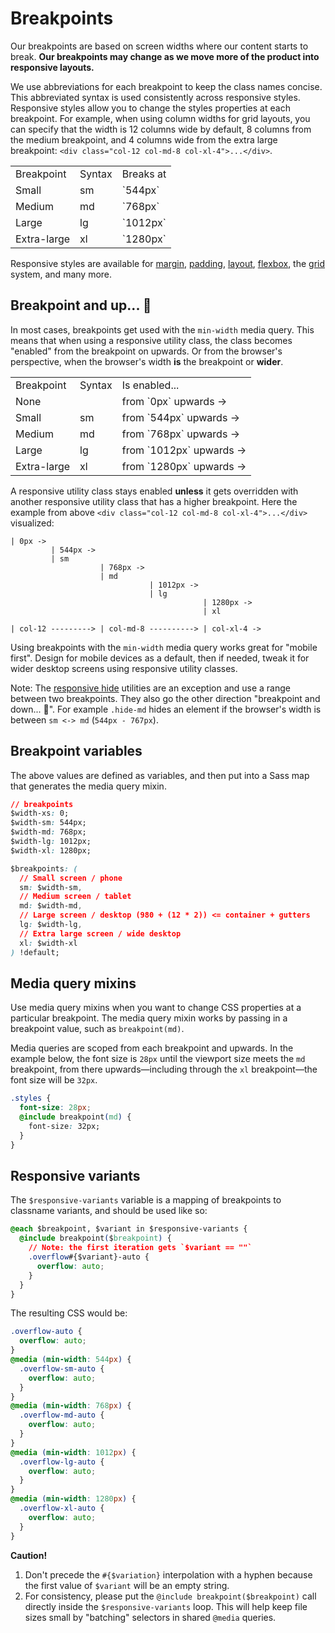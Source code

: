 # Breakpoints

Our breakpoints are based on screen widths where our content starts to break. **Our breakpoints may change as we move more of the product into responsive layouts.**

We use abbreviations for each breakpoint to keep the class names concise. This abbreviated syntax is used consistently across responsive styles. Responsive styles allow you to change the styles properties at each breakpoint. For example, when using column widths for grid layouts, you can specify that the width is 12 columns wide by default, 8 columns from the medium breakpoint, and 4 columns wide from the extra large breakpoint: `<div class="col-12 col-md-8 col-xl-4">...</div>`.

<table>
  <tr>
    <td>Breakpoint</td>
    <td>Syntax</td>
    <td>Breaks at</td>
  </tr>
  <tr>
    <td>Small</td>
    <td>sm</td>
    <td>`544px`</td>
  </tr>
  <tr>
    <td>Medium</td>
    <td>md</td>
    <td>`768px`</td>
  </tr>
  <tr>
    <td>Large</td>
    <td>lg</td>
    <td>`1012px`</td>
  </tr>
  <tr>
    <td>Extra-large</td>
    <td>xl</td>
    <td>`1280px`</td>
  </tr>
</table>

Responsive styles are available for [margin](/utilities/margin#responsive-margins), [padding](/utilities/padding#responsive-padding), [layout](/utilities/layout), [flexbox](/utilities/flexbox#responsive-flex-utilities), the [grid](/utilities/grid#responsive-grids) system, and many more.

## Breakpoint and up... 🛫

In most cases, breakpoints get used with the `min-width` media query. This means that when using a responsive utility class, the class becomes "enabled" from the breakpoint on upwards. Or from the browser's perspective, when the browser's width **is** the breakpoint or **wider**.

<table>
  <tr>
    <td>Breakpoint</td>
    <td>Syntax</td>
    <td>Is enabled...</td>
  </tr>
  <tr>
    <td>None</td>
    <td></td>
    <td>from `0px` upwards -&gt;</td>
  </tr>
  <tr>
    <td>Small</td>
    <td>sm</td>
    <td>from `544px` upwards -&gt;</td>
  </tr>
  <tr>
    <td>Medium</td>
    <td>md</td>
    <td>from `768px` upwards -&gt;</td>
  </tr>
  <tr>
    <td>Large</td>
    <td>lg</td>
    <td>from `1012px` upwards -&gt;</td>
  </tr>
  <tr>
    <td>Extra-large</td>
    <td>xl</td>
    <td>from `1280px` upwards -&gt;</td>
  </tr>
</table>

A responsive utility class stays enabled **unless** it gets overridden with another responsive utility class that has a higher breakpoint. Here the example from above `<div class="col-12 col-md-8 col-xl-4">...</div>` visualized:

```
| 0px ->
         | 544px ->
         | sm
                    | 768px ->
                    | md
                               | 1012px ->
                               | lg
                                           | 1280px ->
                                           | xl

| col-12 ---------> | col-md-8 ----------> | col-xl-4 ->
```

Using breakpoints with the `min-width` media query works great for "mobile first". Design for mobile devices as a default, then if needed, tweak it for wider desktop screens using responsive utility classes.

Note: The [responsive hide](/utilities/layout#responsive-hide) utilities are an exception and use a range between two breakpoints. They also go the other direction "breakpoint and down... 🛬". For example `.hide-md` hides an element if the browser's width is between `sm <-> md` (`544px - 767px`).

## Breakpoint variables

The above values are defined as variables, and then put into a Sass map that generates the media query mixin.

```css
// breakpoints
$width-xs: 0;
$width-sm: 544px;
$width-md: 768px;
$width-lg: 1012px;
$width-xl: 1280px;

$breakpoints: (
  // Small screen / phone
  sm: $width-sm,
  // Medium screen / tablet
  md: $width-md,
  // Large screen / desktop (980 + (12 * 2)) <= container + gutters
  lg: $width-lg,
  // Extra large screen / wide desktop
  xl: $width-xl
) !default;
```

## Media query mixins

Use media query mixins when you want to change CSS properties at a particular breakpoint. The media query mixin works by passing in a breakpoint value, such as `breakpoint(md)`.

Media queries are scoped from each breakpoint and upwards. In the example below, the font size is `28px` until the viewport size meets the `md` breakpoint, from there upwards—including through the `xl` breakpoint—the font size will be `32px`.

```css
.styles {
  font-size: 28px;
  @include breakpoint(md) {
    font-size: 32px;
  }
}
```

## Responsive variants

The `$responsive-variants` variable is a mapping of breakpoints to classname variants, and should be used like so:

```css
@each $breakpoint, $variant in $responsive-variants {
  @include breakpoint($breakpoint) {
    // Note: the first iteration gets `$variant == ""`
    .overflow#{$variant}-auto {
      overflow: auto;
    }
  }
}
```

The resulting CSS would be:

```css
.overflow-auto {
  overflow: auto;
}
@media (min-width: 544px) {
  .overflow-sm-auto {
    overflow: auto;
  }
}
@media (min-width: 768px) {
  .overflow-md-auto {
    overflow: auto;
  }
}
@media (min-width: 1012px) {
  .overflow-lg-auto {
    overflow: auto;
  }
}
@media (min-width: 1280px) {
  .overflow-xl-auto {
    overflow: auto;
  }
}
```

**Caution!**

1. Don't precede the `#{$variation}` interpolation with a hyphen because the first value of `$variant` will be an empty string.
1. For consistency, please put the `@include breakpoint($breakpoint)` call directly inside the `$responsive-variants` loop. This will help keep file sizes small by "batching" selectors in shared `@media` queries.
